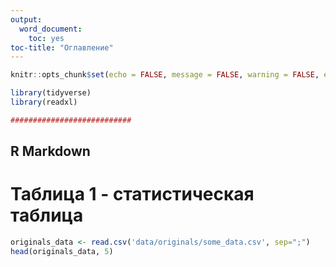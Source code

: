 ```yaml
---
output: 
  word_document:
    toc: yes
toc-title: "Оглавление"
---
```


```r
knitr::opts_chunk$set(echo = FALSE, message = FALSE, warning = FALSE, error = FALSE)

library(tidyverse)
library(readxl)

###########################
```

## R Markdown
# Таблица 1 - статистическая таблица
```r
originals_data <- read.csv('data/originals/some_data.csv', sep=";")
head(originals_data, 5)
```

